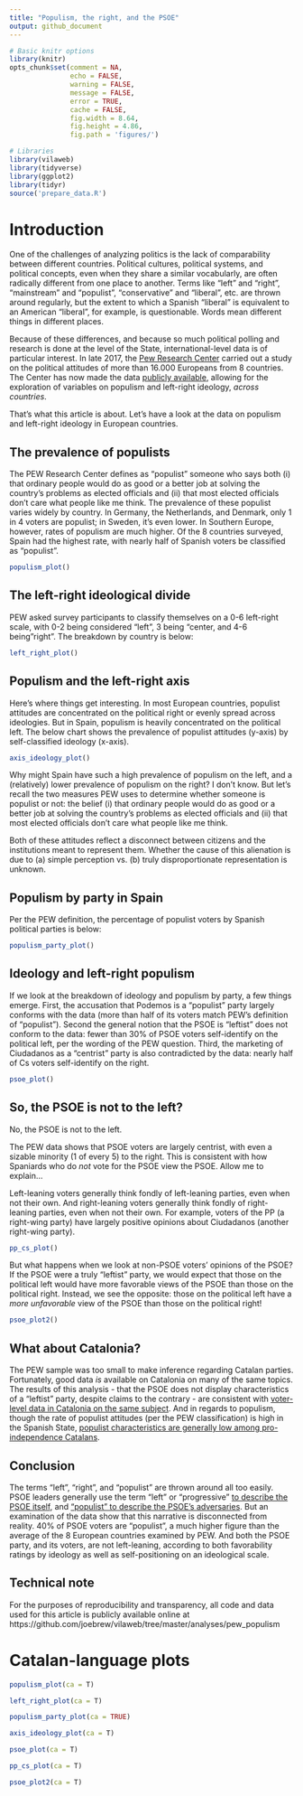 ```yaml
---
title: "Populism, the right, and the PSOE"
output: github_document
---
```



```r
# Basic knitr options
library(knitr)
opts_chunk$set(comment = NA, 
               echo = FALSE, 
               warning = FALSE, 
               message = FALSE, 
               error = TRUE, 
               cache = FALSE,
               fig.width = 8.64,
               fig.height = 4.86,
               fig.path = 'figures/')
```


```r
# Libraries
library(vilaweb)
library(tidyverse)
library(ggplot2)
library(tidyr)
source('prepare_data.R')
```

# Introduction

One of the challenges of analyzing politics is the lack of comparability between different countries. Political cultures, political systems, and political concepts, even when they share a similar vocabularly, are often radically different from one place to another. Terms like "left" and "right", "mainstream" and "populist", "conservative" and "liberal", etc. are thrown around regularly, but the extent to which a Spanish "liberal" is equivalent to an American "liberal", for example, is questionable. Words mean different things in different places.

Because of these differences, and because so much political polling and research is done at the level of the State, international-level data is of particular interest. In late 2017, the [Pew Research Center](https://www.pewresearch.org/global/2018/07/12/in-western-europe-populist-parties-tap-anti-establishment-frustration-but-have-little-appeal-across-ideological-divide/) carried out a study on the political attitudes of more than 16.000 Europeans from 8 countries. The Center has now made the data [publicly available](https://www.pewresearch.org/download-datasets/), allowing for the exploration of variables on populism and left-right ideology, _across countries_.

That's what this article is about. Let's have a look at the data on populism and left-right ideology in European countries.

## The prevalence of populists

The PEW Research Center defines as "populist" someone who says both (i) that ordinary people would do as good or a better job at solving the country's problems as elected officials and (ii) that most elected officials don't care what people like me think. The prevalence of these populist varies widely by country. In Germany, the Netherlands, and Denmark, only 1 in 4 voters are populist; in Sweden, it's even lower. In Southern Europe, however, rates of populism are much higher. Of the 8 countries surveyed, Spain had the highest rate, with nearly half of Spanish voters be classified as "populist".

```r
populism_plot()
```

## The left-right ideological divide

PEW asked survey participants to classify themselves on a 0-6 left-right scale, with 0-2 being considered "left", 3 being "center, and 4-6 being "right". The breakdown by country is below:

```r
left_right_plot()
```


## Populism and the left-right axis

Here's where things get interesting. In most European countries, populist attitudes are concentrated on the political right or evenly spread across ideologies. But in Spain, populism is heavily concentrated on the political left. The below chart shows the prevalence of populist attitudes (y-axis) by self-classified ideology (x-axis). 

```r
axis_ideology_plot()
```

Why might Spain have such a high prevalence of populism on the left, and a (relatively) lower prevalence of populism on the right? I don't know. But let's recall the two measures PEW uses to determine whether someone is populist or not: the belief (i) that ordinary people would do as good or a better job at solving the country's problems as elected officials and (ii) that most elected officials don't care what people like me think.

Both of these attitudes reflect a disconnect between citizens and the institutions meant to represent them. Whether the cause of this alienation is due to (a) simple perception vs. (b) truly disproportionate representation is unknown.

## Populism by party in Spain

Per the PEW definition, the percentage of populist voters by Spanish political parties is below:

```r
populism_party_plot()
```


## Ideology and left-right populism

If we look at the breakdown of ideology and populism by party, a few things emerge. First, the accusation that Podemos is a "populist" party largely conforms with the data (more than half of its voters match PEW's definition of "populist"). Second the general notion that the PSOE is "leftist" does not conform to the data: fewer than 30% of PSOE voters self-identify on the political left, per the wording of the PEW question. Third, the marketing of Ciudadanos as a "centrist" party is also contradicted by the data: nearly half of Cs voters self-identify on the right. 

```r
psoe_plot()
```

## So, the PSOE is not to the left?

No, the PSOE is not to the left. 

The PEW data shows that PSOE voters are largely centrist, with even a sizable minority (1 of every 5) to the right. This is consistent with how Spaniards who do _not_ vote for the PSOE view the PSOE. Allow me to explain...

Left-leaning voters generally think fondly of left-leaning parties, even when not their own. And right-leaning voters generally think fondly of right-leaning parties, even when not their own. For example, voters of the PP (a right-wing party) have largely positive opinions about Ciudadanos (another right-wing party).

```r
pp_cs_plot()
```

But what happens when we look at non-PSOE voters' opinions of the PSOE? If the PSOE were a truly "leftist" party, we would expect that those on the political left would have more favorable views of the PSOE than those on the political right. Instead, we see the opposite: those on the political left have a _more unfavorable_ view of the PSOE than those on the political right!

```r
psoe_plot2()
```


## What about Catalonia?

The PEW sample was too small to make inference regarding Catalan parties. Fortunately, good data _is_ available on Catalonia on many of the same topics. The results of this analysis - that the PSOE does not display characteristics of a "leftist" party, despite claims to the contrary - are consistent with [voter-level data in Catalonia on the same subject](https://www.vilaweb.cat/noticies/no-el-psc-no-es-mes-desquerres-que-el-pdecat/). And in regards to populism, though the rate of populist attitudes (per the PEW classification) is high in the Spanish State, [populist characteristics are generally low among pro-independence Catalans](https://www.vilaweb.cat/noticies/independentisme-populisme-joe-brew/).

## Conclusion

The terms "left", "right", and "populist" are thrown around all too easily. PSOE leaders generally use the term "left" or "progressive" [to describe the PSOE itself](https://twitter.com/search?q=from%3Asanchezcastejon%20izquierda&src=typed_query), and ["populist" to describe the PSOE's adversaries](https://twitter.com/search?q=from%3Asanchezcastejon%20populistas&src=typed_query). But an examination of the data show that this narrative is disconnected from reality. 40% of PSOE voters are "populist", a much higher figure than the average of the 8 European countries examined by PEW. And both the PSOE party, and its voters, are not left-leaning, according to both favorability ratings by ideology as well as self-positioning on an ideological scale.



## Technical note

For the purposes of reproducibility and transparency, all code and data used for this article is publicly available online at https://github.com/joebrew/vilaweb/tree/master/analyses/pew_populism




# Catalan-language plots


```r
populism_plot(ca = T)
```

```r
left_right_plot(ca = T)
```


```r
populism_party_plot(ca = TRUE)
```


```r
axis_ideology_plot(ca = T)
```

```r
psoe_plot(ca = T)
```

```r
pp_cs_plot(ca = T)
```

```r
psoe_plot2(ca = T)
```
